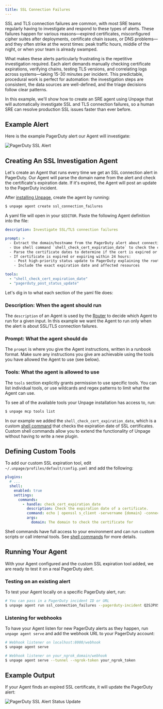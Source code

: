 ```yaml
---
title: SSL Connection Failures
---
```


SSL and TLS connection failures are common, with most SRE teams regularly having
to investigate and respond to these types of alerts. These failures happen for
various reasons—expired certificates, misconfigured cipher suites after deployments,
certificate chain issues, or DNS problems—and they often strike at the worst
times: peak traffic hours, middle of the night, or when your team is already swamped.

What makes these alerts particularly frustrating is the repetitive investigation
required. Each alert demands manually checking certificate expirations, verifying
chains, testing TLS versions, and correlating logs across systems—taking 15-30
minutes per incident. This predictable, procedural work is perfect for automation:
the investigation steps are consistent, the data sources are well-defined, and
the triage decisions follow clear patterns.

In this example, we'll show how to create an SRE agent using Unpage that will
automatically investigate SSL and TLS connection failures, so a human SRE can
resolve production SSL issues faster than ever before.


## Example Alert

Here is the example PagerDuty alert our Agent will investigate:

![PagerDuty SSL Alert](/images/examples/ssl/alert.png)


## Creating An SSL Investigation Agent

Let's create an Agent that runs every time we get an SSL connection alert
in PagerDuty. Our Agent will parse the domain name from the alert and check the
certificate's expiration date. If it's expired, the Agent will post an update
to the PagerDuty incident.

After [installing Unpage](/), create the agent by running:

```bash
$ unpage agent create ssl_connection_failures
```

A yaml file will open in your `$EDITOR`. Paste the following Agent definition
into the file:

```yaml
description: Investigate SSL/TLS connection failures

prompt: >
  - Extract the domain/hostname from the PagerDuty alert about connection failures.
  - Use shell command `shell_check_cert_expiration_date` to check the certificate expiration dates
  - Parse the certificate dates to determine if the cert is expired or expiring soon
  - If certificate is expired or expiring within 24 hours:
    - Post high-priority status update to PagerDuty explaining the root cause
    - Include the exact expiration date and affected resources

tools:
  - "shell_check_cert_expiration_date"
  - "pagerduty_post_status_update"
```

Let's dig in to what each section of the yaml file does:


### Description: When the agent should run

The `description` of an Agent is used by the [Router](/concepts/router) to
decide which Agent to run for a given input. In this example we want the Agent
to run only when the alert is about SSL/TLS connection failures.

### Prompt: What the agent should do

The `prompt` is where you give the Agent instructions, written in a runbook
format. Make sure any instructions you give are achievable using the tools
you have allowed the Agent to use (see below).

### Tools: What the agent is allowed to use

The `tools` section explicitly grants permission to use specific tools. You can
list individual tools, or use wildcards and regex patterns to limit what the
Agent can use.

To see all of the available tools your Unpage installation has access to, run:

```bash
$ unpage mcp tools list
```

In our example we added the `shell_check_cert_expiration_date`, which is a
custom [shell command](/plugins/shell) that checks the expiration date of SSL
certificates. Custom shell commands allow you to extend the functionality of
Unpage without having to write a new plugin.

## Defining Custom Tools

To add our custom SSL expiration tool, edit `~/.unpage/profiles/default/config.yaml`
and add the following:

```yaml
plugins:
  # ...
  shell:
    enabled: true
    settings:
      commands:
        - handle: check_cert_expiration_date
          description: Check the expiration date of a certificate.
          command: echo | openssl s_client -servername {domain} -connect {domain}:443 2>/dev/null | openssl x509 -noout -dates
          args:
            domain: The domain to check the certificate for
```

Shell commands have full access to your environment and can run custom scripts
or call internal tools. See [shell commands](/plugins/shell) for more details.

## Running Your Agent

With your Agent configured and the custom SSL expiration tool added, we are
ready to test it on a real PagerDuty alert.

### Testing on an existing alert

To test your Agent locally on a specific PagerDuty alert, run:

```bash
# You can pass in a PagerDuty incident ID or URL
$ unpage agent run ssl_connection_failures --pagerduty-incident Q2SJPXSWCX96DA
```

### Listening for webhooks

To have your Agent listen for new PagerDuty alerts as they happen, run
`unpage agent serve` and add the webhook URL to your PagerDuty account:

```bash
# Webhook listener on localhost:8000/webhook
$ unpage agent serve

# Webhook listener on your_ngrok_domain/webhook
$ unpage agent serve --tunnel --ngrok-token your_ngrok_token
```


## Example Output

If your Agent finds an expired SSL certificate, it will update the PagerDuty
alert:

![PagerDuty SSL Alert Status Update](/images/examples/ssl/status.png)
